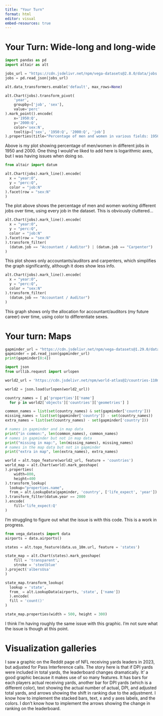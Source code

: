 ```yaml
---
title: "Your Turn"
format: html
editor: visual
embed-resources: true
---
```


# Your Turn: Wide-long and long-wide

```python
import pandas as pd
import altair as alt

jobs_url = "https://cdn.jsdelivr.net/npm/vega-datasets@2.8.0/data/jobs.json"
jobs = pd.read_json(jobs_url)
```

```python
alt.data_transformers.enable('default', max_rows=None)

alt.Chart(jobs).transform_pivot(
    'year',
    groupby=['job', 'sex'],
    value='perc'
).mark_point().encode(
    x='1950:Q',
    y='2000:Q',
    color='sex:N',
    tooltip=['sex', '1950:Q', '2000:Q', 'job']
).properties(title="Percentage of men and women in various fields: 1950 vs 2000")

```

Above is my plot showing percentage of men/women in different jobs in 1950 and 2000. One thing I would've liked to add here is logarithmic axes, but I was having issues when doing so.

```python
from altair import datum

alt.Chart(jobs).mark_line().encode(
  x = "year:O",
  y = "perc:Q",
  color = "job:N"
).facet(row = "sex:N"
)
```

The plot above shows the percentage of men and women working different jobs over time, using every job in the dataset. This is obviously cluttered...

```python
alt.Chart(jobs).mark_line().encode(
  x = "year:O",
  y = "perc:Q",
  color = "job:N"
).facet(row = "sex:N"
).transform_filter(
  (datum.job == "Accountant / Auditor") | (datum.job == "Carpenter")
)

```

This plot shows only accountants/auditors and carpenters, which simplifies the graph significantly, although it does show less info.

```python
alt.Chart(jobs).mark_line().encode(
  x = "year:O",
  y = "perc:Q",
  color = "sex:N"
).transform_filter(
  (datum.job == "Accountant / Auditor")
)

```

This graph shows only the allocation for accountant/auditors (my future career) over time, using color to differentiate sexes.

# Your turn: Maps

```python
gapminder_url = "https://cdn.jsdelivr.net/npm/vega-datasets@1.29.0/data/gapminder.json"
gapminder = pd.read_json(gapminder_url)
print(gapminder[0:4])
```

```python
import json 
from urllib.request import urlopen

world2_url = 'https://cdn.jsdelivr.net/npm/world-atlas@2/countries-110m.json'

world2 = json.load(urlopen(world2_url))

country_names = [ p['properties']['name'] 
  for p in world2['objects']['countries']['geometries'] ]

common_names = list(set(country_names) & set(gapminder['country']))
missing_names = list(set(gapminder['country']) - set(country_names))
extra_names = list(set(country_names) - set(gapminder['country']))

# names in gapminder and in map data
print("in common:", len(common_names), common_names)     
# names in gapminder but not in map data
print("missing in map:", len(missing_names), missing_names)    
# names in the map data but not in gapminder
print("extra in map", len(extra_names), extra_names)
```

```python
world = alt.topo_feature(world2_url, feature = 'countries')
world_map = alt.Chart(world).mark_geoshape(
).properties(
    width=800,
    height=400
).transform_lookup(
  lookup="properties.name",
  from_= alt.LookupData(gapminder, 'country', ['life_expect', 'year'])
).transform_filter(datum.year == 2000
).encode(
    fill='life_expect:Q'
)

```

I'm struggling to figure out what the issue is with this code. This is a work in progress.

```python
from vega_datasets import data
airports = data.airports()

states = alt.topo_feature(data.us_10m.url, feature = 'states')

state_map = alt.Chart(states).mark_geoshape(
    fill = 'transparent',
    stroke = 'steelblue'
).project('albersUsa'
)

state_map.transform_lookup(
  lookup = 'state',
  from_ = alt.LookupData(airports, 'state', ['name'])
  ).encode(
  fill = 'count()'
)

state_map.properties(width = 500, height = 300)

```

I think I'm having roughly the same issue with this graphic. I'm not sure what the issue is though at this point. 

# Visualization galleries

I saw a graphic on the Reddit page of NFL receiving yards leaders in 2023, but adjusted for Pass Interference calls. The story here is that if DPI yards were included in total yards, the leaderboard changes dramatically. It' a good graphic because it makes use of so many features. It has bars for each players actual receiving yards, another bar for DPI yards (which is a different color), text showing the actual number of actual, DPI, and adjusted total yards, and arrows showing the shift in ranking due to the adjustment. I know how to implement the stacked bars, text, x and y axes labels, and the colors. I don't know how to implement the arrows showing the change in ranking on the leaderboard. 


